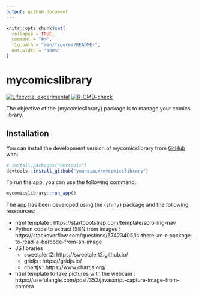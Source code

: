 ```yaml
---
output: github_document
---
```


<!-- README.md is generated from README.Rmd. Please edit that file -->

```r
knitr::opts_chunk$set(
  collapse = TRUE,
  comment = "#>",
  fig.path = "man/figures/README-",
  out.width = "100%"
)
```

# mycomicslibrary

<!-- badges: start -->
[![Lifecycle: experimental](https://img.shields.io/badge/lifecycle-experimental-orange.svg)](https://lifecycle.r-lib.org/articles/stages.html#experimental)
[![R-CMD-check](https://github.com/ymansiaux/mycomicslibrary/actions/workflows/R-CMD-check.yaml/badge.svg)](https://github.com/ymansiaux/mycomicslibrary/actions/workflows/R-CMD-check.yaml)
<!-- badges: end -->

The objective of the {mycomicslibrary} package is to manage your comics library.

## Installation

You can install the development version of mycomicslibrary from [GitHub](https://github.com/) with:

``` r
# install.packages("devtools")
devtools::install_github("ymansiaux/mycomicslibrary")
```

To run the app, you can use the following command:

``` r
mycomicslibrary::run_app()
```

The app has been developed using the {shiny} package and the following ressources:

- html template : https://startbootstrap.com/template/scrolling-nav
- Python code to extract ISBN from images : https://stackoverflow.com/questions/67423405/is-there-an-r-package-to-read-a-barcode-from-an-image
- JS libraries
  - sweetalert2: https://sweetalert2.github.io/
  - gridjs : https://gridjs.io/
  - chartjs : https://www.chartjs.org/
- html template to take pictures with the webcam : https://usefulangle.com/post/352/javascript-capture-image-from-camera


